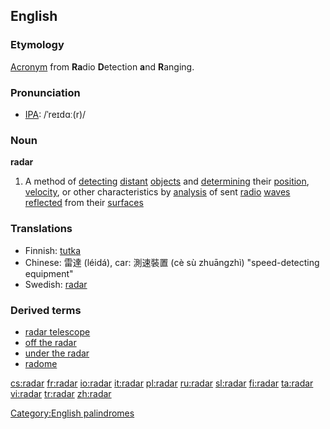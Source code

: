 ==English==

===Etymology===
[[Acronym]] from '''Ra'''dio '''D'''etection '''a'''nd '''R'''anging.

===Pronunciation===
*[[w:IPA|IPA]]: /ˈreɪdɑː(r)/

===Noun===
{{wikipedia}}
'''radar'''

# A method of [[detecting]] [[distant]] [[object]]s and [[determining]] their [[position]], [[velocity]], or other characteristics by [[analysis]] of sent [[radio]] [[wave]]s [[reflect]]ed from their [[surface]]s

===Translations===
{{rfc-level|Translations at L3+ (AutoFormat would have corrected level of Translations)}}
*Finnish: [[tutka]]
*Chinese: 雷達 (léidá), car: 測速裝置 (cè sù zhuāngzhì) "speed-detecting equipment"
*Swedish: [[radar]] {{c}}

===Derived terms===
*[[radar telescope]]
*[[off the radar]]
*[[under the radar]]
*[[radome]]

[[Category:English palindromes]]

[[cs:radar]]
[[fr:radar]]
[[io:radar]]
[[it:radar]]
[[pl:radar]]
[[ru:radar]]
[[sl:radar]]
[[fi:radar]]
[[ta:radar]]
[[vi:radar]]
[[tr:radar]]
[[zh:radar]]